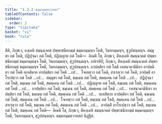 ```yaml
---
title: "1.3.2 ธมฺมกมฺมทฺวาทสก"
tableOfContents: false
sidebar:
  order: 2
type: "tipitaka"
basket: "vi"
book: "cula"
---
```



<DynamicBreadcrumb />

<Division number="26" book="cula">

<Paragraph number="132" book="cula">
ตีหิ, ภิกฺขเว, องฺเคหิ สมนฺนาคตํ ปพฺพาชนียกมฺมํ ธมฺมกมฺมญฺจ โหติ, วินยกมฺมญฺจ, สุวูปสนฺตญฺจ. สมฺมุขา กตํ โหติ, ปฏิปุจฺฉา กตํ โหติ, ปฏิญฺญาย กตํ โหติ—  อิเมหิ โข, ภิกฺขเว, ตีหงฺเคหิ สมนฺนาคตํ ปพฺพาชนียกมฺมํ ธมฺมกมฺมญฺจ โหติ, วินยกมฺมญฺจ, สุวูปสนฺตญฺจ.
</Paragraph>

<Paragraph number="133" book="cula">
อปเรหิปิ, ภิกฺขเว, ตีหงฺเคหิ สมนฺนาคตํ ปพฺพาชนียกมฺมํ ธมฺมกมฺมญฺจ โหติ, วินยกมฺมญฺจ, สุวูปสนฺตญฺจ. อาปตฺติยา กตํ โหติ เทสนาคามินิยา อาปตฺติยา กตํ โหติ อเทสิตาย อาปตฺติยา กตํ โหติ …เป…  โจเทตฺวา กตํ โหติ, สาเรตฺวา กตํ โหติ, อาปตฺติํ อาโรเปตฺวา กตํ โหติ …เป…  สมฺมุขา กตํ โหติ, ธมฺเมน กตํ โหติ, สมคฺเคน กตํ โหติ …เป…  ปฏิปุจฺฉา กตํ โหติ, ธมฺเมน กตํ โหติ, สมคฺเคน กตํ โหติ …เป…  ปฏิญฺญาย กตํ โหติ, ธมฺเมน กตํ โหติ, สมคฺเคน กตํ โหติ …เป…  อาปตฺติยา กตํ โหติ, ธมฺเมน กตํ โหติ, สมคฺเคน กตํ โหติ …เป…  เทสนาคามินิยา อาปตฺติยา กตํ โหติ, ธมฺเมน กตํ โหติ, สมคฺเคน กตํ โหติ …เป…  อเทสิตาย อาปตฺติยา กตํ โหติ, ธมฺเมน กตํ โหติ, สมคฺเคน กตํ โหติ …เป…  โจเทตฺวา กตํ โหติ, ธมฺเมน กตํ โหติ, สมคฺเคน กตํ โหติ …เป…  สาเรตฺวา กตํ โหติ, ธมฺเมน กตํ โหติ, สมคฺเคน กตํ โหติ …เป…  อาปตฺติํ อาโรเปตฺวา กตํ โหติ, ธมฺเมน กตํ โหติ, สมคฺเคน กตํ โหติ—  อิเมหิ โข, ภิกฺขเว, ตีหงฺเคหิ สมนฺนาคตํ ปพฺพาชนียกมฺมํ ธมฺมกมฺมญฺจ โหติ, วินยกมฺมญฺจ, สุวูปสนฺตญฺจ.

</Paragraph>
</Division>

<Paragraph number="134" type="center" book="cula">
ธมฺมกมฺมทฺวาทสกํ นิฏฺฐิตํ.
</Paragraph>